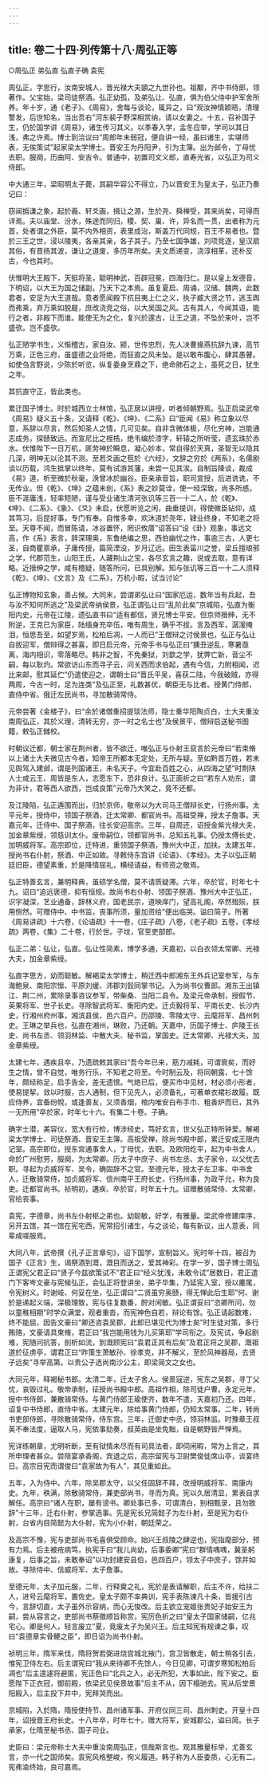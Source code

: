 ```yaml
---
---
---
```

title: 卷二十四·列传第十八·周弘正等
---

○周弘正  弟弘直  弘直子确  袁宪

周弘正，字思行，汝南安城人，晋光禄大夫顗之九世孙也。祖颙，齐中书侍郎，领著作。父宝始，梁司徒祭酒。弘正幼孤，及弟弘让、弘直，俱为伯父侍中护军舍所养。年十岁，通《老子》、《周易》，舍每与谈论，辄异之，曰“观汝神情颖晤，清理警发，后世知名，当出吾右”河东裴子野深相赏纳，请以女妻之。十五，召补国子生，仍於国学讲《周易》，诸生传习其义。以季春入学，孟冬应举，学司以其日浅，弗之许焉。博士到洽议曰“周郎年未弱冠，便自讲一经，虽曰诸生，实堪师表，无俟策试”起家梁太学博士。晋安王为丹阳尹，引为主簿。出为邺令，丁母忧去职。服阕，历曲阿、安吉令。普通中，初置司文义郎，直寿光省，以弘正为司义侍郎。

中大通三年，梁昭明太子薨，其嗣华容公不得立，乃以晋安王为皇太子，弘正乃奏记曰：

窃闻撝谦之象，起於羲、轩爻画，揖让之源，生於尧、舜禅受，其来尚矣，可得而详焉。夫以庙堂、汾水，殊途而同归，稷、契、巢、许，异名而一贯，出者称为元首，处者谓之外臣，莫不内外相资，表里成治，斯盖万代同规，百王不易者也。暨於三王之世，浸以陵夷，各亲其亲，各子其子。乃至七国争雄，刘项竞逐，皇汉扇其俗，有晋扬其波，谦让之道废，多历年所矣。夫文质递变，浇淳相革，还朴反古，今也其时。

伏惟明大王殿下，天挺将圣，聪明神武，百辟冠冕，四海归仁。是以皇上发德音，下明诏，以大王为国之储副，乃天下之本焉。虽复夏启、周诵，汉储、魏两，此数君者，安足为大王道哉。意者愿闻殿下抗目夷上仁之义，执子臧大贤之节，逃玉舆而弗乘，弃万乘如脱屣，庶改浇竞之俗，以大吴国之风。古有其人，今闻其语，能行之者，非殿下而谁。能使无为之化，复兴於邃古，让王之道，不坠於来叶，岂不盛欤。岂不盛欤。

弘正陋学书生，义惭稽古，家自汝、颍，世传忠烈，先人决曹掾燕抗辞九谏，高节万乘，正色三府，虽盛德之业将绝，而狂直之风未坠。是以敢布腹心，肆其愚瞽。如使刍言野说，少陈於听览，纵复委身烹鼎之下，绝命肺石之上，虽死之日，犹生之年。

其抗直守正，皆此类也。

累迁国子博士。时於城西立士林馆，弘正居以讲授，听者倾朝野焉。弘正启梁武帝《周易》疑义五十条，又请释《乾》、《坤》、《二系》曰“臣闻《易》称立象以尽意，系辞以尽言，然后知圣人之情，几可见矣。自非含微体极，尽化穷神，岂能通志成务，探赜致远。而宣尼比之桎梏，绝韦编於漆字，轩辕之所听莹，遗玄珠於赤水。伏惟陛下一日万机，匪劳神於瞬息，凝心妙本，常自得於天真，圣智无以隐其几深，明神无以沦其不测。至若爻画之苞於《六经》，文辞之穷於《两系》，名儒剧谈以历载，鸿生抵掌以终年，莫有试游其藩，未尝一见其涘。自制旨降谈，裁成《易》道，析至微於秋毫，涣曾冰於幽谷。臣亲承音旨，职司宣授，后进诜诜，不无传业。但《乾》、《坤》之蕴未剖，《系》表之妙莫诠，使一经深致，尚多所惑。臣不涯庸浅，轻率短陋，谨与受业诸生清河张讥等三百一十二人，於《乾》、《坤》、《二系》、《象》、《爻》未启，伏愿听览之闲，曲垂提训，得使微臣钻仰，成其笃习，后昆好事，专门有奉。自惟多幸，欢沐道於尧年，肄业终身，不知老之将至。天尊不闻，而冒陈请，冰谷置怀，罔识攸厝”诏答曰“设《卦》观象，事远文高，作《系》表言，辞深理奥，东鲁绝编之思，西伯幽忧之作，事逾三古，人更七圣，自商瞿禀承，子庸传授，篇简湮没，岁月辽远。田生表菑川之誉，梁丘擅琅邪之学，代郡范生，山阳王氏，人藏荆山之宝，各尽玄言之趣，说或去取，意有详略。近搢绅之学，咸有稽疑，随答所问，已具别解。知与张讥等三百一十二人须释《乾》、《坤》、《文言》及《二系》，万机小暇，试当讨论”

弘正博物知玄象，善占候。大同末，尝谓弟弘让曰“国家厄运，数年当有兵起，吾与汝不知何所逃之”及梁武帝纳侯景，弘正谓弘让曰“乱阶此矣”京城陷，弘直为衡阳内史，元帝在江陵，遗弘直书曰“适有都信，贤兄博士平安。但京师搢绅，无不附逆，王克已为家臣，陆缅身充卒伍，唯有周生，确乎不拔。言及西军，潺湲掩泪，恒思吾至，如望岁焉，松柏后凋，一人而已”王僧辩之讨侯景也，弘正与弘让自拔迎军，僧辩得之甚喜，即日启元帝，元帝手书与弘正曰“獯丑逆乱，寒暑亟离，海内相识，零落略尽。韩非之智，不免秦狱，刘歆之学，犹弊亡新，音尘不嗣，每以耿灼。常欲访山东而寻子云，问关西而求伯起，遇有今信，力附相闻，迟比来邮，慰其延伫”仍遣使迎之，谓朝士曰“晋氏平吴，喜获二陆，今我破贼，亦得两周，今古一时，足为连类”及弘正至，礼数甚优，朝臣无与比者。授黄门侍郎，直侍中省。俄迁左民尚书，寻加散骑常侍。

元帝尝著《金楼子》，曰“余於诸僧重招提琰法师，隐士重华阳陶贞白，士大夫重汝南周弘正，其於义理，清转无穷，亦一时之名士也”及侯景平，僧辩启送秘书图籍，敕弘正雠校。

时朝议迁都，朝士家在荆州者，皆不欲迁，唯弘正与仆射王裒言於元帝曰“若束脩以上诸士大夫微见古今者，知帝王所都本无定处，无所与疑。至如黔首万姓，若未见舆驾入建邺，谓是列国诸王，未名天子。今宜赴百姓之心，从四海之望”时荆陕人士咸云王、周皆是东人，志愿东下，恐非良计。弘正面折之曰“若东人劝东，谓为非计，君等西人欲西，岂成良策”元帝乃大笑之，竟不还都。

及江陵陷，弘正遁围而出，归於京师，敬帝以为大司马王僧辩长史，行扬州事。太平元年，授侍中，领国子祭酒，迁太常卿、都官尚书。高祖受禅，授太子詹事。天嘉元年，迁侍中、国子祭酒，往长安迎高宗。三年，自周还，诏授金紫光禄大夫，加金章紫绶，领慈训太仆。废帝嗣位，领都官尚书，总知五礼事。仍授太傅长史，加明威将军。高宗即位，迁特进，重领国子祭酒，豫州大中正，加扶。太建五年，授尚书右仆射，祭酒、中正如故。寻敕侍东宫讲《论语》、《孝经》。太子以弘正朝廷旧臣，德望素重，於是降情屈礼，横经请益，有师资之敬焉。

弘正特善玄言，兼明释典，虽硕学名僧，莫不请质疑滞。六年，卒於官，时年七十九。诏曰“追远褒德，抑有恒规。故尚书右仆射、领国子祭酒、豫州大中正弘正，识宇凝深，艺业通备，辞林义府，国老民宗，道映庠门，望高礼阁，卒然殂殒，朕用恻然。可赠侍中、中书监，丧事所须，量加资给”便出临哭。谥曰简子。所著《周易讲疏》十六卷，《论语疏》十一卷，《庄子疏》八卷，《老子疏》五卷，《孝经疏》两卷，《集》二十卷，行於世。子坟，官至吏部郎。

弘正二弟：弘让，弘直。弘让性简素，博学多通，天嘉初，以白衣领太常卿、光禄大夫，加金章紫绶。

弘直字思方，幼而聪敏。解褐梁太学博士，稍迁西中郎湘东王外兵记室参军，与东海鲍泉、南阳宗懔、平原刘缓、沛郡刘瑴同掌书记。入为尚书仪曹郎。湘东王出镇江、荆二州，累除录事咨议参军，带柴桑、当阳二县令。及梁元帝承制，授假节、英果将军、世子长史。寻除智武将军、衡阳内史。迁贞毅将军、平南长史、长沙内史，行湘州府州事，湘滨县侯，邑六百户。历邵陵、零陵太守、云麾将军、昌州刺史。王琳之举兵也，弘直在湘州，琳败，乃还朝。天嘉中，历国子博士、庐陵王长史、尚书左丞、领羽林监、中散大夫、秘书监，掌国史。迁太常卿、光禄大夫，加金章紫绶。

太建七年，遇疾且卒，乃遗疏敕其家曰“吾今年已来，筋力减耗，可谓衰矣，而好生之情，曾不自觉，唯务行乐，不知老之将至。今时制云及，将同朝露，七十馀年，颇经称足，启手告全，差无遗恨。气绝已后，便买市中见材，材必须小形者，使易提挈。敛以时服，古人通制，但下见先人，必须备礼，可著单衣裙衫故履。既应侍养，宜备纷帨，或逢善友，又须香烟，棺内唯安白布手巾、粗香炉而已，其外一无所用”卒於家，时年七十六。有集二十卷。子确。

确字士潜，美容仪，宽大有行检，博涉经史，笃好玄言，世父弘正特所钟爱。解褐梁太学博士、司徒祭酒、晋安王主簿。高祖受禅，除尚书殿中郎，累迁安成王限内记室。高宗即位，授东宫通事舍人，丁母忧，去职。及欧阳纥平，起为中书舍人，命於广州慰劳，服阕，为太常卿。历太子中庶子、尚书左丞、太子家令，以父忧去职。寻起为贞威将军、吴令，确固辞不之官。至德元年，授太子左卫率、中书舍人，迁散骑常侍，加贞威将军、信州南平王府长史，行扬州事，为政平允，称为良吏。迁都官尚书。祯明初，遘疾、卒於官，时年五十九。诏赠散骑常侍、太常卿，官给丧事。

袁宪，字德章，尚书左仆射枢之弟也。幼聪敏，好学，有雅量。梁武帝修建庠序，另开五馆，其一馆在宪宅西，宪常招引诸生，与之谈论，每有新议，出人意表，同辈咸嗟服焉。

大同八年，武帝撰《孔子正言章句》，诏下国学，宣制旨义。宪时年十四，被召为国子《正言》生，谒祭酒到溉，溉目而送之，爱其神彩。在学一岁，国子博士周弘正谓宪父君正曰“贤子今兹欲策试不”君正曰“经义犹浅，未敢令试”居数日，君正遣门下客岑文豪与宪候弘正，会弘正将登讲坐，弟子毕集，乃延宪入室，授以麈尾，令宪树义。时谢岐、何妥在坐，弘正谓曰“二贤虽穷奥赜，得无惮此后生耶”何、谢於是递起义端，深极理致，宪与往复数番，酧对闲敏。弘正谓妥曰“恣卿所问，勿以童稚相期”时学众满堂，观者重沓，而宪神色自若，辩论有馀。弘正请起数难，终不能屈，因告文豪曰“卿还咨袁吴郡，此郎已堪见代为博士矣”时生徒对策，多行贿赂，文豪请具束脩，君正曰“我岂能用钱为儿买第耶”学司衔之。及宪试，争起剧难，宪随问抗答，剖析如流，到溉顾宪曰“袁君正其有后矣”及君正将之吴郡，溉祖道於征虏亭，谓君正曰“昨策生萧敏孙、徐孝克，非不解义，至於风神器局，去贤子远矣”寻举高第。以贵公子选尚南沙公主，即梁简文之女也。

大同元年，释褐秘书郎。太清二年，迁太子舍人。侯景寇逆，宪东之吴郡，寻丁父忧，哀毁过礼。敬帝承制，征授尚书殿中郎。高祖作相，除司徒户曹。永定元年，授中书侍郎，兼散骑常侍。与黄门侍郎王瑜使齐，数年不遣，天嘉初乃还。四年，诏复中书侍郎，直侍中省。太建元年，除给事黄门侍郎，仍知太常事。二年，转尚书吏部侍郎，寻除散骑常侍，侍东宫。三年，迁御史中丞，领羽林监。时豫章王叔英不奉法度，逼取人马，宪依事劾奏，叔英由是坐免黜，自是朝野皆严惮焉。

宪详练朝章，尤明听断，至有狱情未尽而有司具法者，即伺闲暇，常为上言之，其所申理者甚众。尝陪宴承香阁，宾退之后，高宗留宪与卫尉樊俊徙席山亭，谈宴终日。高宗目宪而谓俊曰“袁家故为有人”，其见重如此。

五年，入为侍中。六年，除吴郡太守，以父任固辞不拜，改授明威将军、南康内史。九年，秩满，除散骑常侍，兼吏部尚书，寻而为真。宪以久居清显，累表自求解任。高宗曰“诸人在职，屡有谤书。卿处事已多，可谓清白，别相甄录，且勿致辞”十三年，迁右仆射，参掌选事。先是宪长兄简懿子为左仆射，至是宪为右仆射，台省内目简懿为大仆射，宪为小仆射，朝廷荣之。

及高宗不豫，宪与吏部尚书毛喜俱受顾命。始兴王叔陵之肆逆也，宪指麾部分，预有力焉。后主被疮病笃，执宪手曰“我儿尚幼，后事委卿”宪曰“群情喁喁，冀圣躬康复，后事之旨，未敢奉诏”以功封建安县伯，邑四百户，领太子中庶子，馀并如故。寻除侍中、信威将军、太子詹事。

至德元年，太子加元服，二年，行释奠之礼，宪於是表请解职，后主不许，给扶二人，进号云麾将军，置佐史。皇太子颇不率典训，宪手表陈谏凡十条，皆援引古今，言辞切直，太子虽外示容纳，而心无悛改。后主欲立宠姬张贵妃子始安王为嗣，尝从容言之，吏部尚书蔡徵顺旨称赏，宪厉色折之曰“皇太子国家储嗣，亿兆宅心。卿是何人，轻言废立”夏，竟废太子为吴兴王。后主知宪有规谏之事，叹曰“袁德章实骨鲠之臣”，即日诏为尚书仆射。

祯明三年，隋军来伐，隋将贺若弼进烧宫城北掖门，宫卫皆散走，朝士稍各引去，惟宪卫侍左右。后主谓宪曰“我从来待卿不先馀人，今日见卿，可谓岁寒知松柏后凋也”后主遑遽将避匿，宪正色曰“北兵之入，必无所犯，大事如此，陛下安之。臣愿陛下正衣冠，御前殿，依梁武见侯景故事”后主不从，因下榻驰去。宪从后堂景阳殿入，后主投下井中，宪拜哭而出。

京城陷，入於隋，隋授使持节、昌州诸军事、开府仪同三司、昌州刺史。开皇十四年，诏授晋王府长史。十八年卒，时年七十。赠大将军，安城郡公，谥曰简。长子承家，仕隋至秘书丞、国子司业。

史臣曰：梁元帝称士大夫中重汝南周弘正，信哉斯言也。观其雅量标举，尤善玄言，亦一代之国师矣。袁宪风格整峻，徇义履道。韩子称为人臣委质，心无有二。宪弗渝终始，良可嘉焉。


